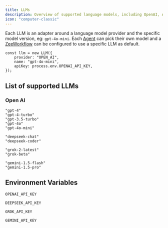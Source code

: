 ```yaml
---
title: LLMs
description: Overview of supported language models, including OpenAI, Anthropic, and Google Gemini, Grok, and more.
icon: "computer-classic"
---
```


Each LLM is an adapter around a language model provider and the specific model version, eg: `gpt-4o-mini`. Each [Agent](./agents) can pick their own model and a [ZeeWorkflow](./zeeworkflow) can be configured to use a specific LLM as default.

```tsx
const llm = new LLM({
    provider: "OPEN_AI",
    name: "gpt-4o-mini",
    apiKey: process.env.OPENAI_API_KEY,
});
```

## List of supported LLMs

### Open AI

<CodeGroup>

```plaintext OpenAI
"gpt-4"
"gpt-4-turbo"
"gpt-3.5-turbo"
"gpt-4o"
"gpt-4o-mini"
```

```plaintext DeepSeek
"deepseek-chat"
"deepseek-coder"
```

```plaintext Grok
"grok-2-latest"
"grok-beta"
```

```plaintext Gemini
"gemini-1.5-flash"
"gemini-1.5-pro"
```

</CodeGroup>

## Environment Variables

<CodeGroup>

```plaintext OpenAI
OPENAI_API_KEY
```

```plaintext DeepSeek
DEEPSEEK_API_KEY
```

```plaintext Grok
GROK_API_KEY
```

```plaintext Gemini
GEMINI_API_KEY
```

</CodeGroup>
